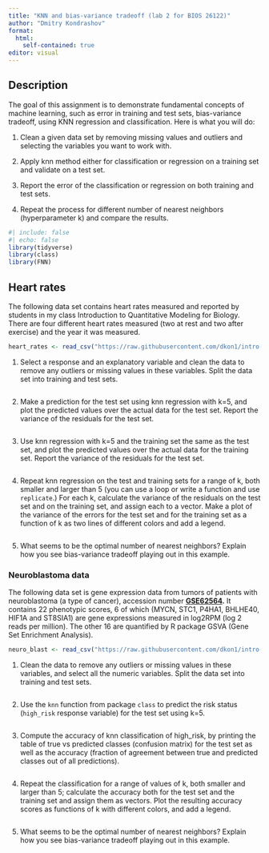 ```yaml
---
title: "KNN and bias-variance tradeoff (lab 2 for BIOS 26122)"
author: "Dmitry Kondrashov"
format: 
  html:
    self-contained: true
editor: visual
---
```


## Description

The goal of this assignment is to demonstrate fundamental concepts of machine learning, such as error in training and test sets, bias-variance tradeoff, using KNN regression and classification. Here is what you will do:

1.  Clean a given data set by removing missing values and outliers and selecting the variables you want to work with.

2.  Apply knn method either for classification or regression on a training set and validate on a test set.

3.  Report the error of the classification or regression on both training and test sets.

4.  Repeat the process for different number of nearest neighbors (hyperparameter k) and compare the results.

```r
#| include: false
#| echo: false
library(tidyverse)
library(class)
library(FNN)
```

## Heart rates

The following data set contains heart rates measured and reported by students in my class Introduction to Quantitative Modeling for Biology. There are four different heart rates measured (two at rest and two after exercise) and the year it was measured.

```r
heart_rates <- read_csv("https://raw.githubusercontent.com/dkon1/intro-ml-bio/main/labs/data/HR_data_combined.csv")
```

1.  Select a response and an explanatory variable and clean the data to remove any outliers or missing values in these variables. Split the data set into training and test sets.

    ```r

    ```

2.  Make a prediction for the test set using knn regression with k=5, and plot the predicted values over the actual data for the test set. Report the variance of the residuals for the test set.

```r

```

3.  Use knn regression with k=5 and the training set the same as the test set, and plot the predicted values over the actual data for the training set. Report the variance of the residuals for the test set.

```r

```

4.  Repeat knn regression on the test and training sets for a range of k, both smaller and larger than 5 (you can use a loop or write a function and use `replicate`.) For each k, calculate the variance of the residuals on the test set and on the training set, and assign each to a vector. Make a plot of the variance of the errors for the test set and for the training set as a function of k as two lines of different colors and add a legend.

```r

```

5.  What seems to be the optimal number of nearest neighbors? Explain how you see bias-variance tradeoff playing out in this example.

### Neuroblastoma data

The following data set is gene expression data from tumors of patients with neuroblastoma (a type of cancer), accession number [**GSE62564**](https://www.ncbi.nlm.nih.gov/geo/query/acc.cgi?acc=GSE62564)**.** It contains 22 phenotypic scores, 6 of which (MYCN, STC1, P4HA1, BHLHE40, HIF1A and ST8SIA1) are gene expressions measured in log2RPM (log 2 reads per million). The other 16 are quantified by R package GSVA (Gene Set Enrichment Analysis).

```r
neuro_blast <- read_csv("https://raw.githubusercontent.com/dkon1/intro-ml-bio/main/labs/data/r2_gse62564_GSVA_Metadata_selected.csv")
```

1.  Clean the data to remove any outliers or missing values in these variables, and select all the numeric variables. Split the data set into training and test sets.

    ```r

    ```

2.  Use the `knn` function from package `class` to predict the risk status (`high_risk` response variable) for the test set using k=5.

```r

```

3.  Compute the accuracy of knn classification of high_risk, by printing the table of true vs predicted classes (confusion matrix) for the test set as well as the accuracy (fraction of agreement between true and predicted classes out of all predictions).

```r

```

4.  Repeat the classification for a range of values of k, both smaller and larger than 5; calculate the accuracy both for the test set and the training set and assign them as vectors. Plot the resulting accuracy scores as functions of k with different colors, and add a legend.

```r

```

5.  What seems to be the optimal number of nearest neighbors? Explain how you see bias-variance tradeoff playing out in this example.
